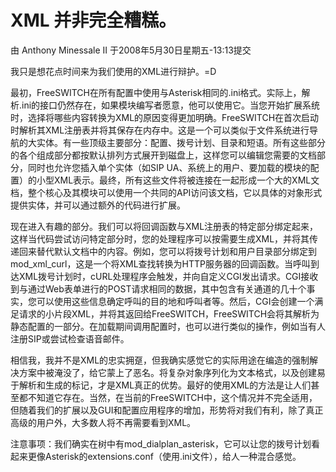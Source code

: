 # XML 并非完全糟糕。

由 Anthony Minessale II 于2008年5月30日星期五-13:13提交

我只是想花点时间来为我们使用的XML进行辩护。=D

最初，FreeSWITCH在所有配置中使用与Asterisk相同的.ini格式。实际上，解析.ini的接口仍然存在，如果模块编写者愿意，他可以使用它。当您开始扩展系统时，选择将哪些内容转换为XML的原因变得更加明确。FreeSWITCH在首次启动时解析其XML注册表并将其保存在内存中。这是一个可以类似于文件系统进行导航的大实体。有一些顶级主要部分：配置、拨号计划、目录和短语。所有这些部分的各个组成部分都按默认排列方式展开到磁盘上，这样您可以编辑您需要的文档部分，同时也允许您插入单个实体（如SIP UA、系统上的用户、要加载的模块的配置）的小型XML表示。最终，所有这些文件将被连接在一起形成一个大的XML文档，整个核心及其模块可以使用一个共同的API访问该文档，它以具体的对象形式提供实体，并可以通过额外的代码进行扩展。

现在进入有趣的部分。我们可以将回调函数与XML注册表的特定部分绑定起来，这样当代码尝试访问特定部分时，您的处理程序可以按需要生成XML，并将其传递回来替代默认文档中的内容。例如，您可以将拨号计划和用户目录部分绑定到mod\_xml\_curl，这是一个将XML查找转换为HTTP服务器的回调函数。当呼叫到达XML拨号计划时，cURL处理程序会触发，并向自定义CGI发出请求。CGI接收到与通过Web表单进行的POST请求相同的数据，其中包含有关通道的几十个事实，您可以使用这些信息确定呼叫的目的地和呼叫者等。然后，CGI会创建一个满足请求的小片段XML，并将其返回给FreeSWITCH，FreeSWITCH会将其解析为静态配置的一部分。在加载期间调用配置时，也可以进行类似的操作，例如当有人注册SIP或尝试检查语音邮件。

相信我，我并不是XML的忠实拥趸，但我确实感觉它的实际用途在编造的强制解决方案中被淹没了，给它蒙上了恶名。将复杂对象序列化为文本格式，以及创建易于解析和生成的标记，才是XML真正的优势。最好的使用XML的方法是让人们甚至都不知道它存在。当然，在当前的FreeSWITCH中，这个情况并不完全适用，但随着我们的扩展以及GUI和配置应用程序的增加，形势将对我们有利，除了真正高级的用户外，大多数人将不再需要看到XML。

注意事项：我们确实在树中有mod_dialplan_asterisk，它可以让您的拨号计划看起来更像Asterisk的extensions.conf（使用.ini文件），给人一种混合感觉。